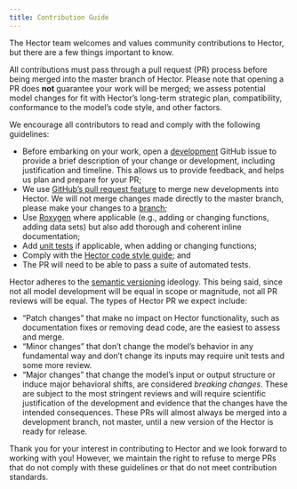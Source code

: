 ```yaml
---
title: Contribution Guide
---
```


The Hector team welcomes and values community contributions to Hector, but there are a few things important to know. 

All contributions must pass through a pull request (PR) process before being merged into the master branch of Hector. Please note that opening a PR does **not** guarantee your work will be merged; we assess potential model changes for fit with Hector’s long-term strategic plan, compatibility, conformance to the model’s code style, and other factors.

We encourage all contributors to read and comply with the following guidelines:

* Before embarking on your work, open a [development](https://github.com/JGCRI/hector/issues/new?assignees=&labels=&template=development.md) GitHub issue to provide a brief description of your change or development, including justification and timeline. This allows us to provide feedback, and helps us plan and prepare for your PR;
* We use [GitHub's pull request feature](https://docs.github.com/en/free-pro-team@latest/github/collaborating-with-issues-and-pull-requests/creating-a-pull-request) to merge new developments into Hector. We will not merge changes made directly to the master branch, please make your changes to a [branch](https://git-scm.com/book/en/v2/Git-Branching-Basic-Branching-and-Merging);
* Use [Roxygen](https://roxygen2.r-lib.org/) where applicable (e.g., adding or changing functions, adding data sets) but also add thorough and coherent inline documentation; 
* Add [unit tests](https://r-pkgs.org/tests.html) if applicable, when adding or changing functions;
* Comply with the [Hector code style guide](https://jgcri.github.io/hector/articles/manual/StyleGuide.html); and 
* The PR will need to be able to pass a suite of automated tests. 

Hector adheres to the [semantic versioning](https://semver.org/) ideology. This being said, since not all model development will be equal in scope or magnitude, not all PR reviews will be equal. The types of Hector PR we expect include: 

* "Patch changes" that make no impact on Hector functionality, such as documentation fixes or removing dead code, are the easiest to assess and merge.
* "Minor changes" that don’t change the model’s behavior in any fundamental way and don’t change its inputs may require unit tests and some more review.
* "Major changes"  that change the model’s input or output structure or induce major behavioral shifts, are considered _breaking changes_. These are subject to the most stringent reviews and will require scientific justification of the development and evidence that the changes have the intended consequences. These PRs will almost always be merged into a development branch, not master, until a new version of the Hector is ready for release. 


Thank you for your interest in contributing to Hector and we look forward to working with you! However, we maintain the right to refuse to merge PRs that do not comply with these guidelines or that do not meet contribution standards. 



